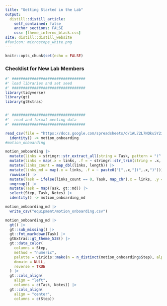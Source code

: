 ```yaml
---
title: "Getting Started in the Lab"
output:
  distill::distill_article:
    self_contained: false
    anchor_sections: FALSE
    css: [theme_inferno_black.css]
site: distill::distill_website
#favicon: microscope_white.png
---
```


```r

knitr::opts_chunk$set(echo = FALSE)

```
  
### Checklist for New Lab Members      

```r

#' #################################
#' load libraries and set seed
#' #################################
library(tidyverse)
library(gt)
library(gtExtras)


#' #################################
#'  read and format meeting data
#' #################################

read_csv(file = "https://docs.google.com/spreadsheets/d/1AL72L7NQku5Y2iUGK84H0Y0NszRowPL_OmXjyzFaW4c/export?format=csv") %>%
  identity() -> motion_onboarding
#motion_onboarding

motion_onboarding |> 
  mutate(links = stringr::str_extract_all(string = Task, pattern = "(^|\\s)http(.*?)($|\\s)")) |> 
  mutate(links = map(.x = links, .f = ~ stringr::str_trim(string = .x, side = "both"))) |>
  mutate(links_count = map_dbl(links, length)) |>  
  mutate(links_md = map(.x = links, .f = ~ paste0("[",.x,"](",.x,")"))) |>
  rowwise() |> 
  mutate(Task = ifelse(links_count == 0, Task, map_chr(.x = links, .y = links_md, .f = ~ stringr::str_replace_all(string = Task, pattern = .x, replacement = .y)))) |> 
  ungroup() |> 
  mutate(Task = map(Task, gt::md)) |> 
  select(Step, Task, Notes) |> 
  identity() -> motion_onboarding_md

motion_onboarding_md |> 
  write_csv("equipment/motion_onboarding.csv")

motion_onboarding_md |> 
  gt() |> 
  gt::sub_missing() |> 
  gt::fmt_markdown(Task) |> 
  gtExtras::gt_theme_538() |> 
  gt::data_color(
    columns = Step,
    method = "numeric",
    palette = viridis::mako(n = n_distinct(motion_onboarding$Step), alpha = 1),
    domain = NULL,
    reverse = TRUE
  ) |> 
  gt::cols_align(
    align = "left",
    columns = c(Task, Notes)) |> 
  gt::cols_align(
    align = "center",
    columns = c(Step)) 
  





```
  
 <br>

 <br>

 <br>

  